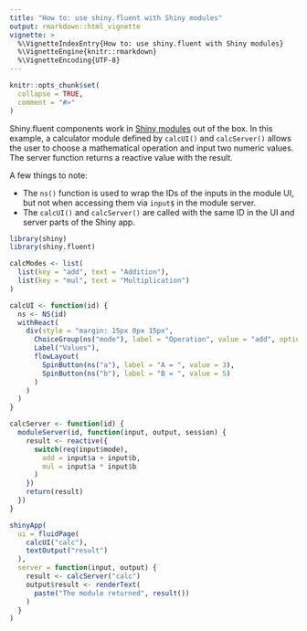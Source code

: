 ```yaml
---
title: "How to: use shiny.fluent with Shiny modules"
output: rmarkdown::html_vignette
vignette: >
  %\VignetteIndexEntry{How to: use shiny.fluent with Shiny modules}
  %\VignetteEngine{knitr::rmarkdown}
  %\VignetteEncoding{UTF-8}
---
```


```r
knitr::opts_chunk$set(
  collapse = TRUE,
  comment = "#>"
)
```

Shiny.fluent components work in [Shiny modules](https://shiny.rstudio.com/articles/modules.html)
out of the box.
In this example, a calculator module defined by `calcUI()` and `calcServer()`
allows the user to choose a mathematical operation and input two numeric values.
The server function returns a reactive value with the result.

A few things to note:

* The `ns()` function is used to wrap the IDs of the inputs in the module UI,
  but not when accessing them via `input$` in the module server.
* The `calcUI()` and `calcServer()` are called with the same ID
  in the UI and server parts of the Shiny app.

```r
library(shiny)
library(shiny.fluent)

calcModes <- list(
  list(key = "add", text = "Addition"),
  list(key = "mul", text = "Multiplication")
)

calcUI <- function(id) {
  ns <- NS(id)
  withReact(
    div(style = "margin: 15px 0px 15px",
      ChoiceGroup(ns("mode"), label = "Operation", value = "add", options = calcModes),
      Label("Values"),
      flowLayout(
        SpinButton(ns("a"), label = "A = ", value = 3),
        SpinButton(ns("b"), label = "B = ", value = 5)
      )
    )
  )
}

calcServer <- function(id) {
  moduleServer(id, function(input, output, session) {
    result <- reactive({
      switch(req(input$mode),
        add = input$a + input$b,
        mul = input$a * input$b
      )
    })
    return(result)
  })
}

shinyApp(
  ui = fluidPage(
    calcUI("calc"),
    textOutput("result")
  ),
  server = function(input, output) {
    result <- calcServer("calc")
    output$result <- renderText(
      paste("The module returned", result())
    )
  }
)
```
